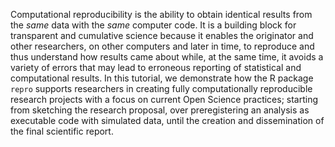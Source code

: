 Computational reproducibility is the ability to obtain identical results from the *same* data with the *same* computer code. It is a building block for transparent and cumulative science because it enables the originator and other researchers, on other computers and later in time, to reproduce and thus understand how results came about while, at the same time, it avoids a variety of errors that may lead to erroneous reporting of statistical and computational results. In this tutorial, we demonstrate how the R package `repro` supports researchers in creating fully computationally reproducible research projects with a focus on current Open Science practices; starting from sketching the research proposal, over preregistering an analysis as executable code with simulated data, until the creation and dissemination of the final scientific report.
